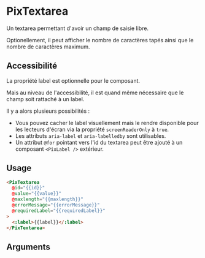 
<Meta of={ComponentStories} />

# PixTextarea

Un textarea permettant d'avoir un champ de saisie libre.

Optionellement, il peut afficher le nombre de caractères tapés ainsi que le nombre de caractères maximum.

<Story of={ComponentStories.textarea} height={150} />

## Accessibilité

La propriété label est optionnelle pour le composant.

Mais au niveau de l'accessibilité, il est quand même nécessaire que le champ soit rattaché à un label.

Il y a alors plusieurs possibilités :

- Vous pouvez cacher le label visuellement mais le rendre disponible pour les lecteurs d'écran via la propriété `screenReaderOnly` à `true`.
- Les attributs `aria-label` et `aria-labelledby` sont utilisables.
- Un attribut `@for` pointant vers l'id du textarea peut être ajouté à un composant `<PixLabel />` extérieur.

<Story of={ComponentStories.textareaWithoutLabel} height={100} />

## Usage

```html
<PixTextarea
  @id="{{id}}"
  @value="{{value}}"
  @maxlength="{{maxlength}}"
  @errorMessage="{{errorMessage}}"
  @requiredLabel="{{requiredLabel}}"
>
  <:label>{{label}}</:label>
</PixTextarea>
```

## Arguments

<ArgTypes of={ComponentStories} />
